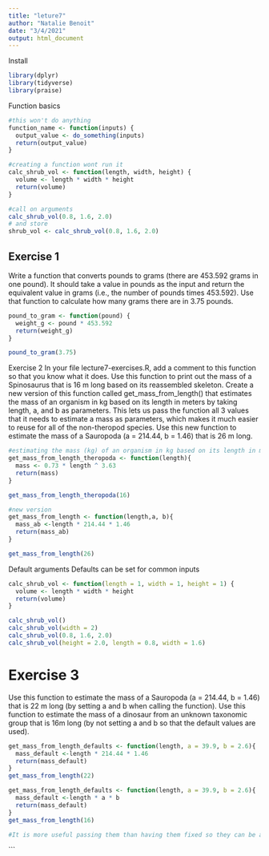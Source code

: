 ```yaml
---
title: "leture7"
author: "Natalie Benoit"
date: "3/4/2021"
output: html_document
---
```


Install
```r
library(dplyr)
library(tidyverse)
library(praise)
```

Function basics
```r
#this won't do anything
function_name <- function(inputs) {
  output_value <- do_something(inputs)
  return(output_value)
}

#creating a function wont run it
calc_shrub_vol <- function(length, width, height) {
  volume <- length * width * height
  return(volume)
}

#call on arguments 
calc_shrub_vol(0.8, 1.6, 2.0)
# and store 
shrub_vol <- calc_shrub_vol(0.8, 1.6, 2.0)
```


## Exercise 1
Write a function that converts pounds to grams (there are 453.592 grams in one pound). It should take a value in pounds as the input and return the equivalent value in grams (i.e., the number of pounds times 453.592). Use that function to calculate how many grams there are in 3.75 pounds.
```r
pound_to_gram <- function(pound) {
  weight_g <- pound * 453.592
  return(weight_g)
}

pound_to_gram(3.75)
```


Exercise 2
In your file lecture7-exercises.R, add a comment to this function so that you know what it does.
Use this function to print out the mass of a Spinosaurus that is 16 m long based on its reassembled skeleton.
Create a new version of this function called get_mass_from_length() that estimates the mass of an organism in kg based on its length in meters by taking length, a, and b as parameters. This lets us pass the function all 3 values that it needs to estimate a mass as parameters, which makes it much easier to reuse for all of the non-theropod species. Use this new function to estimate the mass of a Sauropoda (a = 214.44, b = 1.46) that is 26 m long.
```r
#estimating the mass (kg) of an organism in kg based on its length in meters
get_mass_from_length_theropoda <- function(length){
  mass <- 0.73 * length ^ 3.63
  return(mass)
}

get_mass_from_length_theropoda(16)

#new version
get_mass_from_length <- function(length,a, b){
  mass_ab <-length * 214.44 * 1.46
  return(mass_ab)
}

get_mass_from_length(26)
```

Default arguments
Defaults can be set for common inputs
```r
calc_shrub_vol <- function(length = 1, width = 1, height = 1) {
  volume <- length * width * height
  return(volume)
}

calc_shrub_vol()
calc_shrub_vol(width = 2)
calc_shrub_vol(0.8, 1.6, 2.0)
calc_shrub_vol(height = 2.0, length = 0.8, width = 1.6)
```


# Exercise 3
Use this function to estimate the mass of a Sauropoda (a = 214.44, b = 1.46) that is 22 m long (by setting a and b when calling the function).
Use this function to estimate the mass of a dinosaur from an unknown taxonomic group that is 16m long (by not setting a and b so that the default values are used).
```r
get_mass_from_length_defaults <- function(length, a = 39.9, b = 2.6){
  mass_default <-length * 214.44 * 1.46
  return(mass_default)
}
get_mass_from_length(22)

get_mass_from_length_defaults <- function(length, a = 39.9, b = 2.6){
  mass_default <-length * a * b
  return(mass_default)
}
get_mass_from_length(16)

#It is more useful passing them than having them fixed so they can be applied to many taxonomic groups. 
```
```



